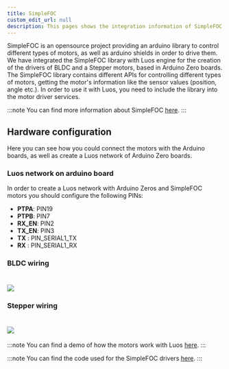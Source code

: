 ```yaml
---
title: SimpleFOC
custom_edit_url: null
description: This pages shows the integration information of SimpleFOC library and the wiring schematics for BLDC and Stepper motors
---
```



SimpleFOC is an opensource project providing an arduino library to control different types of motors, as well as arduino shields in order to drive them. We have integrated the SimpleFOC library with Luos engine for the creation of the drivers of BLDC and a Stepper motors, based in Arduino Zero boards.
The SimpleFOC library contains different APIs for controlling different types of motors, getting the motor's information like the sensor values (position, angle etc.). In order to use it with Luos, you need to include the library into the motor driver services.

:::note
You can find more information about SimpleFOC [here](https://simplefoc.com/).
:::

## Hardware configuration

Here you can see how you could connect the motors with the Arduino boards, as well as create a Luos network of Arduino Zero boards.

### Luos network on arduino board

In order to create a Luos network with Arduino Zeros and SimpleFOC motors you should configure the following PINs:

- **PTPA**: PIN19
- **PTPB**: PIN7
- **RX_EN**: PIN2
- **TX_EN**: PIN3
- **TX** : PIN_SERIAL1_TX
- **RX** : PIN_SERIAL1_RX

### BLDC wiring

<h1>
  <a href="#simplefoc" className="header" id="simplefoc">
    <img src="/assets/images/bldc_wiring.png" />
  </a>
</h1>

### Stepper wiring

<h1>
  <a href="#simplefoc" className="header" id="simplefoc">
    <img src="/assets/images/stepper_wiring.png" />
  </a>
</h1>


:::note
You can find a demo of how the motors work with Luos [here](https://www.youtube.com/watch?v=XLMP-gg-LrU&t=12s&ab_channel=Luos).
:::

:::note
You can find the code used for the SimpleFOC drivers [here](https://github.com/Luos-io/luos_engine/tree/main/examples/projects/Arduino).
:::